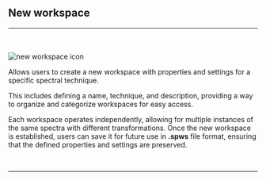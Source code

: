 


## New workspace

<hr></hr>
<br></br>
<Image
  src={`${imagePath}new_workspace_icon.svg`}
  alt='new workspace icon'
  width={65}
  height={65}
/>

Allows users to create a new workspace with properties and settings for a specific spectral technique.

This includes defining a name, technique, and description, providing a way to organize and categorize workspaces for easy access.

Each workspace operates independently, allowing for multiple instances of the same spectra with different transformations. Once the new workspace is established, users can save it for future use in **.spws** file format, ensuring that the defined properties and settings are preserved.

<br />
<hr />
<br />
<WorkspaceManagementFooterLinks imagePath={imagePath} />
